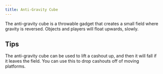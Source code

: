 ```yaml
---
title: Anti-Gravity Cube
---
```


The anti-gravity cube is a throwable gadget that creates a small field where gravity is reversed.
Objects and players will float upwards, slowly.

## Tips

The anti-gravity cube can be used to lift a cashout up, and then it will fall if it leaves the field.
You can use this to drop cashouts off of moving platforms.
